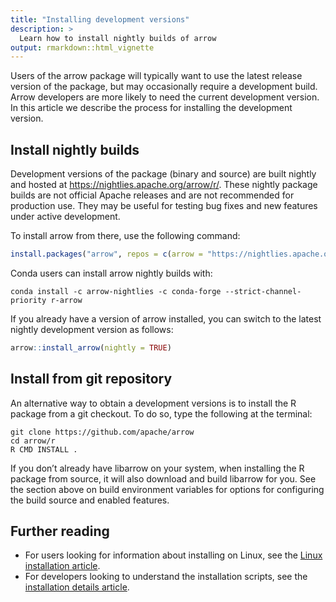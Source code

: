 ```yaml
---
title: "Installing development versions"
description: >
  Learn how to install nightly builds of arrow 
output: rmarkdown::html_vignette
---
```


Users of the arrow package will typically want to use the latest release version of the package, but may occasionally require a development build. Arrow developers are more likely to need the current development version. In this article we describe the process for installing the development version.

## Install nightly builds

Development versions of the package (binary and source) are built
nightly and hosted at <https://nightlies.apache.org/arrow/r/>. 
These nightly package builds are not official Apache releases and are
not recommended for production use. They may be useful for testing bug
fixes and new features under active development.

To install arrow from there, use the following command:

``` r
install.packages("arrow", repos = c(arrow = "https://nightlies.apache.org/arrow/r", getOption("repos")))
```

Conda users can install arrow nightly builds with:

``` shell
conda install -c arrow-nightlies -c conda-forge --strict-channel-priority r-arrow
```

If you already have a version of arrow installed, you can switch to
the latest nightly development version as follows:

``` r
arrow::install_arrow(nightly = TRUE)
```

## Install from git repository

An alternative way to obtain a development versions is to install the R package from a git checkout. To do so, type the following at the terminal:

```shell
git clone https://github.com/apache/arrow
cd arrow/r
R CMD INSTALL .
```

If you don't already have libarrow on your system,
when installing the R package from source, it will also download and build
libarrow for you. See the section above on build environment
variables for options for configuring the build source and enabled features.

## Further reading

- For users looking for information about installing on Linux, see the [Linux installation article](./install.html).
- For developers looking to understand the installation scripts, see the [installation details article](./developers/install_details.html). 
